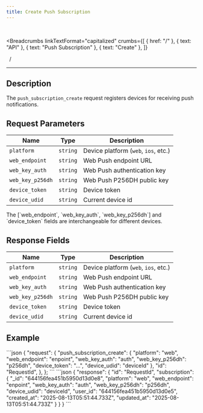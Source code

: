 ```yaml
---
title: Create Push Subscription
---
```


<br />



<Breadcrumbs
  linkTextFormat="capitalized"
  crumbs={[
    { href: "/" },
    { text: "API" },
    { text: "Push Subscription" },
    { text: "Create" },
  ]}
>
  <Icon slot="index" name="seti:powershell" />
  <span slot="separator">&nbsp;&nbsp;/&nbsp;</span>
</Breadcrumbs>

---


## Description

> <Badge text="wss" variant="tip" size="large" />
> <Badge text="push_subscription_create" size="large" />

The `push_subscription_create` request registers devices for receiving push notifications.

## Request Parameters

| Name             | Type     | Description                          |
| ---------------- | -------- | ------------------------------------ |
| `platform`       | `string` | Device platform (`web`, `ios`, etc.) |
| `web_endpoint`   | `string` | Web Push endpoint URL                |
| `web_key_auth`   | `string` | Web Push authentication key          |
| `web_key_p256dh` | `string` | Web Push P256DH public key           |
| `device_token`   | `string` | Device token                         |
| `device_udid`    | `string` | Current device id                    |

<Aside title="Info">
  The [`web_endpoint`, `web_key_auth`, `web_key_p256dh`] and `device_token`
  fields are interchangeable for different devices.
</Aside>

## Response Fields

| Name             | Type     | Description                          |
| ---------------- | -------- | ------------------------------------ |
| `platform`       | `string` | Device platform (`web`, `ios`, etc.) |
| `web_endpoint`   | `string` | Web Push endpoint URL                |
| `web_key_auth`   | `string` | Web Push authentication key          |
| `web_key_p256dh` | `string` | Web Push P256DH public key           |
| `device_token`   | `string` | Device token                         |
| `device_udid`    | `string` | Current device id                    |

## Example

<Tabs>
  <TabItem label="Request">
```json
{
  "request": {
    "push_subscription_create": {
      "platform": "web",
      "web_endpoint": "enpoint",
      "web_key_auth": "auth",
      "web_key_p256dh": "p256dh",
      "device_token": "...",
      "device_udid": "deviceId"
    },
    "id": "RequestId",
  },
};
```
  </TabItem>  
</Tabs>

<Tabs>
  <TabItem label="Response">
```json
{
  "response": {
    "id": "RequestId",
    "subscription": {
      "_id": "644156fea451b5950d13d0e8",
      "platform": "web",
      "web_endpoint": "enpoint",
      "web_key_auth": "auth",
      "web_key_p256dh": "p256dh",
      "device_udid": "deviceId",
      "user_id": "644156fea451b5950d13d0e5",
      "created_at": "2025-08-13T05:51:44.733Z",
      "updated_at": "2025-08-13T05:51:44.733Z"
    }
  }
}
```
  </TabItem>  
</Tabs>

<script
  src="https://giscus.app/client.js"
  data-repo="Oleksandr1414/cathedra-slytherin"
  data-repo-id="R_kgDOI8uafg"
  data-category="[ВВЕДІТЬ CATEGORY NAME]"
  data-category-id="[ВВЕДІТЬ CATEGORY ID]"
  data-mapping="pathname"
  data-strict="0"
  data-reactions-enabled="1"
  data-emit-metadata="0"
  data-input-position="bottom"
  data-theme="transparent_dark"
  data-lang="uk"
  crossorigin="anonymous"
  async
></script>
